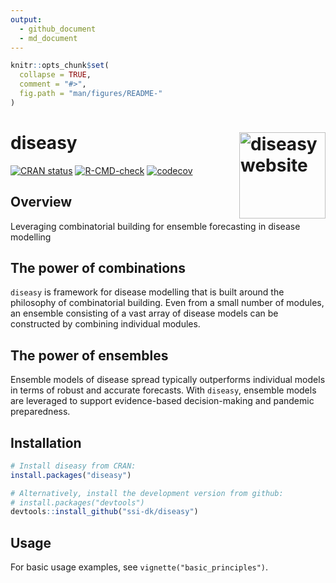 ```yaml
---
output:
  - github_document
  - md_document
---
```


<!-- README.md is generated from README.Rmd. Please edit that file. -->

```r
knitr::opts_chunk$set(
  collapse = TRUE,
  comment = "#>",
  fig.path = "man/figures/README-"
)
```

# diseasy <a href="https://ssi-dk.github.io/diseasy/"><img src="man/figures/logo.png" align="right" height="138" alt="diseasy website" /></a>

<!-- badges: start -->

[![CRAN status](https://www.r-pkg.org/badges/version/diseasy)](https://CRAN.R-project.org/package=diseasy)
[![R-CMD-check](https://github.com/ssi-dk/diseasy/actions/workflows/R-CMD-check.yaml/badge.svg)](https://github.com/ssi-dk/diseasy/actions/workflows/R-CMD-check.yaml)
[![codecov](https://codecov.io/gh/ssi-dk/diseasy/graph/badge.svg?token=7RRVVVHOWR)](https://codecov.io/gh/ssi-dk/diseasy)


<!-- badges: end -->

## Overview
Leveraging combinatorial building for ensemble forecasting in disease modelling

## The power of combinations
`diseasy` is framework for disease modelling that is built around the philosophy of combinatorial building.
Even from a small number of modules, an ensemble consisting of a vast array of disease models can be constructed by combining individual modules.

## The power of ensembles
Ensemble models of disease spread typically outperforms individual models in terms of robust and accurate forecasts.
With `diseasy`, ensemble models are leveraged to support evidence-based decision-making and pandemic preparedness.

## Installation

```r
# Install diseasy from CRAN:
install.packages("diseasy")

# Alternatively, install the development version from github:
# install.packages("devtools")
devtools::install_github("ssi-dk/diseasy")
```

## Usage

For basic usage examples, see `vignette("basic_principles")`.
